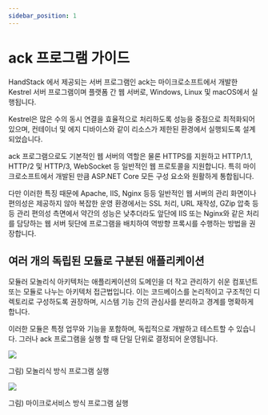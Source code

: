 ```yaml
---
sidebar_position: 1
---
```


# ack 프로그램 가이드

HandStack 에서 제공되는 서버 프로그램인 ack는 마이크로소프트에서 개발한 Kestrel 서버 프로그램이며 플랫폼 간 웹 서버로, Windows, Linux 및 macOS에서 실행됩니다. 

Kestrel은 많은 수의 동시 연결을 효율적으로 처리하도록 성능을 중점으로 최적화되어 있으며, 컨테이너 및 에지 디바이스와 같이 리소스가 제한된 환경에서 실행되도록 설계 되었습니다.

ack 프로그램으로도 기본적인 웹 서버의 역할은 물론 HTTPS를 지원하고 HTTP/1.1, HTTP/2 및 HTTP/3, WebSocket 등 일반적인 웹 프로토콜을 지원합니다. 특히 마이크로소프트에서 개발된 만큼 ASP.NET Core 모든 구성 요소와 원활하게 통합됩니다.

다만 이러한 특징 때문에 Apache, IIS, Nginx 등등 일반적인 웹 서버의 관리 화면이나 편의성은 제공하지 않아 복잡한 운영 환경에서는 SSL 처리, URL 재작성, GZip 압축 등등 관리 편의성 측면에서 약간의 성능은 낮추더라도 앞단에 IIS 또는 Nginx와 같은 처리를 담당하는 웹 서버 뒷단에 프로그램을 배치하여 역방향 프록시를 수행하는 방법을 권장합니다.

## 여러 개의 독립된 모듈로 구분된 애플리케이션

모듈러 모놀리식 아키텍처는 애플리케이션의 도메인을 더 작고 관리하기 쉬운 컴포넌트 또는 모듈로 나누는 아키텍처 접근법입니다. 이는 코드베이스를 논리적이고 구조적인 디렉토리로 구성하도록 권장하며, 시스템 기능 간의 관심사를 분리하고 경계를 명확하게 합니다.

이러한 모듈은 특정 업무와 기능을 포함하며, 독립적으로 개발하고 테스트할 수 있습니다. 그러나 ack 프로그램을 실행 할 때 단일 단위로 결정되어 운영됩니다.

![](img/monolith-execute-program.png)

그림) 모놀리식 방식 프로그램 실행

![](img/microservice-execute-program.png)

그림) 마이크로서비스 방식 프로그램 실행